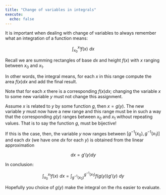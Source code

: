 ---
title: "Change of variables in integrals"
execute:
  echo: false
---

It is important when dealing with change of variables to always remember what an integration of a function means:

$$
\int_{x_0}^{x_1} f(x)\,\,dx
$$

Recall we are summing rectangles of base $dx$ and height $f(x)$ with $x$ ranging between $x_0$ and $x_1$.

In other words, the integral means, for each $x$ in this range compute the area $f(x)dx$ and add the final result.

Note that for each $x$ there is a corresponding $f(x)dx$; changing the variable $x$ to some new variable $y$ must not change this assignment.

Assume $x$ is related to $y$ by some function $g$, then $x=g(y)$. The new variable $y$ must now have a new range and this range must be in such a way that the corresponding $g(y)$ ranges between $x_0$ and $x_1$ without repeating values. That is to say the function $g$, must be bijective!

If this is the case, then, the variable $y$ now ranges between $[g^{-1}(x_0) , g^{-1}(x_1)]$ and each $dx$ (we have one $dx$ for each $y$) is obtained from the linear approximation

$$
dx=g'(y)dy
$$

In conclusion:

$$
\int_{x_0}^{x_1} f(x)\,\,dx = \int_{g^{-1}(x_0)}^{g^{-1}(x_1)} f(g(y))g'(y)\,\,dy
$$

Hopefully you choice of $g(y)$ make the integral on the rhs easier to evaluate.
